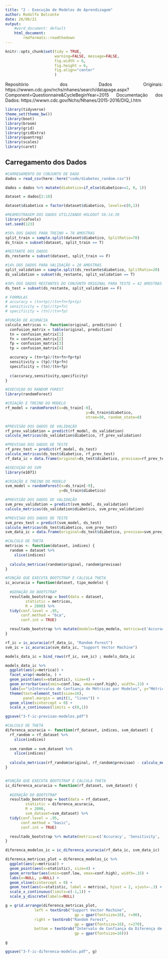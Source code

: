 ```yaml
---
title: "2 - Execução de Modelos de Aprendizagem"
author: Rodolfo Bolconte
date: 26/06/21
output:
    #word_document: default
    html_document:
        rmdformats::readthedown
---
```


<style>
body {
text-align: justify}
</style>

```r
knitr::opts_chunk$set(tidy = TRUE,
                      warning=FALSE, message=FALSE,
                      fig.width = 6,
                      fig.height = 6,
                      fig.align="center"
                      )
```

Repositório dos Dados Originais: https://wwwn.cdc.gov/nchs/nhanes/search/datapage.aspx?Component=Questionnaire&CycleBeginYear=2015
Documentação dos Dados: https://wwwn.cdc.gov/Nchs/Nhanes/2015-2016/DIQ_I.htm

```r
library(tidyverse)
theme_set(theme_bw())
library(boot)
library(broom)
library(grid)
library(gridExtra)
library(quantreg)
library(scales)
library(caret)
```

## Carregamento dos Dados

```r
#CARREGAMENTO DO CONJUNTO DE DADO
dados = read_csv(here::here("code/diabetes_random.csv"))

dados = dados %>% mutate(diabetico=if_else(diabetico==2, 0, 1))

dataset = dados[2:10]

dataset$diabetico = factor(dataset$diabetico, levels=c(0,1))
```

```r
#REAMOSTRAGEM DOS DADOS UTILIZANDO HOLDOUT 56:14:30
library(caTools)
set.seed(123)

#56% DOS DADOS PARA TREINO = 78 AMOSTRAS
split_train = sample.split(dataset$diabetico, SplitRatio=78)
ds_train = subset(dataset, split_train == T)

#RESTANTE DOS DADOS
ds_restante = subset(dataset, split_train == F)

#14% DOS DADOS PARA VALIDAÇÃO = 20 AMOSTRAS
split_validation = sample.split(ds_restante$diabetico, SplitRatio=20)
ds_validation = subset(ds_restante, split_validation == T)

#30% DOS DADOS RESTANTES DO CONJUNTO ORIGINAL PARA TESTE = 42 AMOSTRAS
ds_test = subset(ds_restante, split_validation == F)
```


```r
# FORMULAS
# accuracy = (tn+tp)/(tn+fn+fp+tp)
# sensitivity = (tp)/(tp+fn)
# specificity = (tn)/(tn+fp)

#FUNÇÃO DE ACURÁCIA
calculo_metricas <- function(original, prediction) {
  confusion_matrix = table(original, prediction)
  tn = confusion_matrix[1]
  fn = confusion_matrix[2]
  fp = confusion_matrix[3]
  tp = confusion_matrix[4]

  accuracy = (tn+tp)/(tn+fn+fp+tp)
  sensitivity = (tp)/(tp+fn)
  specificity = (tn)/(tn+fp)
  
  c(accuracy,sensitivity,specificity)
}
```


```r
#EXECUÇÃO DO RANDOM FOREST
library(randomForest)

#CRIAÇÃO E TREINO DO MODELO
rf_model = randomForest(x=ds_train[-9],
                                    y=ds_train$diabetico,
                                    ntree=50, random_state=0)

#PREVISÃO DOS DADOS DE VALIDAÇÃO
rf_prev_validation = predict(rf_model, ds_validation)
calculo_metricas(ds_validation$diabetico, rf_prev_validation)

#PREVISAO DOS DADOS DE TESTE
rf_prev_test = predict(rf_model, ds_test)
calculo_metricas(ds_test$diabetico, rf_prev_test)
rf_data_ic = data.frame(original=ds_test$diabetico, previsao=rf_prev_test)
```

```r
#EXECUÇÃO DO SVM
library(e1071)

#CRIAÇÃO E TREINO DO MODELO
svm_model = randomForest(x=ds_train[-9],
                        y=ds_train$diabetico)

#PREVISÃO DOS DADOS DE VALIDAÇÃO
svm_prev_validation = predict(svm_model, ds_validation)
calculo_metricas(ds_validation$diabetico, svm_prev_validation)

#PREVISAO DOS DADOS DE TESTE
svm_prev_test = predict(svm_model, ds_test)
calculo_metricas(ds_test$diabetico, svm_prev_test)
svm_data_ic = data.frame(original=ds_test$diabetico, previsao=svm_prev_test)
```



```r
#CALCULO DE THETA
metricas <- function(dataset, indices) {
  random = dataset %>%
    slice(indices)
  
  calculo_metricas(random$original, random$previsao)
}

#FUNÇÃO QUE EXECUTA BOOTSTRAP E CALCULA THETA
ic_acuracia = function(dataset, tipo_modelo) {
    
  #GERAÇÃO DO BOOTSTRAP
  resultado_bootstrap = boot(data = dataset,
         statistic = metricas,
         R = 2000) %>%
  tidy(conf.level = .95,
       conf.method = "bca",
       conf.int = TRUE)

  resultado_bootstrap %>% mutate(modelo=tipo_modelo, metrica=c('Accuracy', 'Sensitivity', 'Specificity'))
}
```


```r
rf_ic = ic_acuracia(rf_data_ic, "Random Forest")
svm_ic = ic_acuracia(svm_data_ic, "Support Vector Machine")

models_data_ic = bind_rows(rf_ic, svm_ic) ; models_data_ic
```

```r
models_data_ic %>% 
  ggplot(aes(y=metrica)) +
  facet_wrap(~modelo, ) +
  geom_point(aes(x=statistic), size=4) +
  geom_errorbar(aes(xmin=conf.low, xmax=conf.high), width=.13) +
  labs(x="\nIntervalos de Confiança de Métricas por Modelos", y="Métrica\n") +
  theme(text=element_text(size=16),
        panel.margin = unit(1, "lines")) +
  geom_vline(xintercept = 0) +
  scale_x_continuous(limits = c(0,1))

ggsave("3-f-ic-previsao-modelos.pdf")
```


```r
#CALCULO DE THETA
diferenca_acuracia <- function(rf_dataset, indices, svm_dataset) {
  rf_random = rf_dataset %>%
    slice(indices)
  
  svm_random = svm_dataset %>%
    slice(indices)
  
  calculo_metricas(rf_random$original, rf_random$previsao) - calculo_metricas(svm_random$original, svm_random$previsao)
}


#FUNÇÃO QUE EXECUTA BOOTSTRAP E CALCULA THETA
ic_diferenca_acuracia = function(rf_dataset, svm_dataset) {
    
  #GERAÇÃO DO BOOTSTRAP
  resultado_bootstrap = boot(data = rf_dataset,
         statistic = diferenca_acuracia,
         R = 2000,
         svm_dataset=svm_dataset) %>%
  tidy(conf.level = .95,
       conf.method = "basic",
       conf.int = TRUE)

  resultado_bootstrap %>% mutate(metrica=c('Accuracy', 'Sensitivity', 'Specificity'))
}
```

```r
diferenca_modelos_ic = ic_diferenca_acuracia(rf_data_ic, svm_data_ic) ; diferenca_modelos_ic
```

```r
diferenca_metricas_plot = diferenca_modelos_ic %>% 
  ggplot(aes(y=metrica)) +
  geom_point(aes(x=statistic), size=4) +
  geom_errorbar(aes(xmin=conf.low, xmax=conf.high), width=.15) +
  labs(x=NULL, y=NULL) +
  geom_vline(xintercept = 0) +
  geom_text(aes(x=statistic, label = metrica), hjust = 2, vjust=-.3) +
  scale_x_continuous(limits=c(-1,1)) +
  scale_y_discrete(labels=NULL)

g = grid.arrange(diferenca_metricas_plot,
             left = textGrob("Support Vector Machine",
                               gp = gpar(fontsize=16), r=90),
             right = textGrob("Random Forest",
                               gp = gpar(fontsize=16), r=270),
             bottom = textGrob("Intervalo de Confiança da Diferença de Métricas",
                               gp = gpar(fontsize=16)))

g

ggsave("3-f-ic-diferenca-modelos.pdf", g)
```